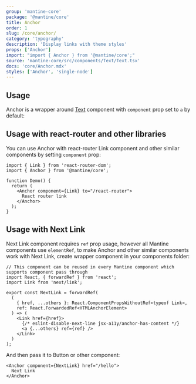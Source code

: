```yaml
---
group: 'mantine-core'
package: '@mantine/core'
title: Anchor
order: 1
slug: /core/anchor/
category: 'typography'
description: 'Display links with theme styles'
props: ['Anchor']
import: "import { Anchor } from '@mantine/core';"
source: 'mantine-core/src/components/Text/Text.tsx'
docs: 'core/Anchor.mdx'
styles: ['Anchor', 'single-node']
---
```



## Usage

Anchor is a wrapper around [Text](/core/text/) component with `component` prop set to `a` by default:

<Demo data={AnchorDemos.usage} />

## Usage with react-router and other libraries

You can use Anchor with react-router Link component and other similar components by setting `component` prop:

```tsx
import { Link } from 'react-router-dom';
import { Anchor } from '@mantine/core';

function Demo() {
  return (
    <Anchor component={Link} to="/react-router">
      React router link
    </Anchor>
  );
}
```

## Usage with Next Link

Next Link component requires `ref` prop usage, however all Mantine components use `elementRef`,
to make Anchor and other similar components work with Next Link, create wrapper component in your components folder:

```tsx
// This component can be reused in every Mantine component which supports component pass through
import React, { forwardRef } from 'react';
import Link from 'next/link';

export const NextLink = forwardRef(
  (
    { href, ...others }: React.ComponentPropsWithoutRef<typeof Link>,
    ref: React.ForwardedRef<HTMLAnchorElement>
  ) => (
    <Link href={href}>
      {/* eslint-disable-next-line jsx-a11y/anchor-has-content */}
      <a {...others} ref={ref} />
    </Link>
  )
);
```

And then pass it to Button or other component:

```tsx
<Anchor component={NextLink} href="/hello">
  Next Link
</Anchor>
```
